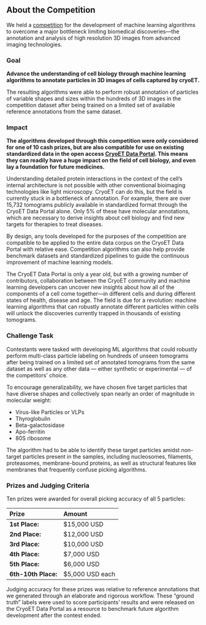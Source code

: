 ## About the Competition

We held a [competition](https://www.kaggle.com/competitions/czii-cryo-et-object-identification/) for the development of machine learning algorithms to overcome a major bottleneck limiting biomedical discoveries—the annotation and analysis of high resolution 3D images from advanced imaging technologies.

### Goal

**Advance the understanding of cell biology through machine learning algorithms to annotate particles in 3D images of cells captured by cryoET.**

The resulting algorithms were able to perform robust annotation of particles of variable shapes and sizes within the hundreds of 3D images in the competition dataset after being trained on a limited set of available reference annotations from the same dataset.

<ToggleShowMore>

### Impact

**The algorithms developed through this competition were only considered for one of 10 cash prizes, but are also compatible for use on existing standardized data in the open access [CryoET Data Portal](https://cryoetdataportal.czscience.com/). This means they can readily have a huge impact on the field of cell biology, and even lay a foundation for future medicines.**

Understanding detailed protein interactions in the context of the cell’s internal architecture is not possible with other conventional bioimaging technologies like light microscopy. CryoET can do this, but the field is currently stuck in a bottleneck of annotation. For example, there are over 15,732 tomograms publicly available in standardized format through the CryoET Data Portal alone. Only 5% of these have molecular annotations, which are necessary to derive insights about cell biology and find new targets for therapies to treat diseases.

By design, any tools developed for the purposes of the competition are compatible to be applied to the entire data corpus on the CryoET Data Portal with relative ease. Competition algorithms can also help provide benchmark datasets and standardized pipelines to guide the continuous improvement of machine learning models.

The CryoET Data Portal is only a year old, but with a growing number of contributors, collaboration between the CryoET community and machine learning developers can uncover new insights about how all of the components of a cell come together—in different cells and during different states of health, disease and age. The field is due for a revolution: machine learning algorithms that can robustly annotate different particles within cells will unlock the discoveries currently trapped in thousands of existing tomograms.

### Challenge Task

Contestants were tasked with developing ML algorithms that could robustly perform multi-class particle labeling on hundreds of unseen tomograms after being trained on a limited set of annotated tomograms from the same dataset as well as any other data — either synthetic or experimental — of the competitors’ choice.

To encourage generalizability, we have chosen five target particles that have diverse shapes and collectively span nearly an order of magnitude in molecular weight:

- Virus-like Particles or VLPs
- Thyroglobulin
- Beta-galactosidase
- Apo-ferritin
- 80S ribosome

The algorithm had to be able to identify these target particles amidst non-target particles present in the samples, including nucleosomes, filaments, proteasomes, membrane-bound proteins, as well as structural features like membranes that frequently confuse picking algorithms.

### Prizes and Judging Criteria

Ten prizes were awarded for overall picking accuracy of all 5 particles:

<PrizeTable>

| Prize               | Amount          |
| :------------------ | :-------------- |
| **1st Place:**      | $15,000 USD     |
| **2nd Place:**      | $12,000 USD     |
| **3rd Place:**      | $10,000 USD     |
| **4th Place:**      | $7,000 USD      |
| **5th Place:**      | $6,000 USD      |
| **6th-10th Place:** | $5,000 USD each |

</PrizeTable>

Judging accuracy for these prizes was relative to reference annotations that we generated through an elaborate and rigorous workflow. These “ground truth” labels were used to score participants’ results and were released on the CryoET Data Portal as a resource to benchmark future algorithm development after the contest ended.

<SeeLeaderboard />

</ToggleShowMore>
